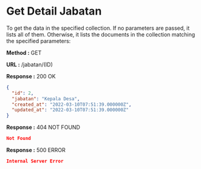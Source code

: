 
# Get Detail Jabatan

To get the data in the specified collection. If no parameters are passed, it lists all of them.
Otherwise, it lists the documents in the collection matching the specified parameters:

**Method :** <Badge>GET</Badge>

**URL :** <Badge variant="dark">/jabatan/(ID)</Badge>

**Response :** <BadgeOutline variant="success">200 OK</BadgeOutline>

```json
{
  "id": 2,
  "jabatan": "Kepala Desa",
  "created_at": "2022-03-10T07:51:39.000000Z",
  "updated_at": "2022-03-10T07:51:39.000000Z"
}
```

**Response :** <BadgeOutline variant="warning">404 NOT FOUND</BadgeOutline>

```json
Not Found
```

**Response :** <BadgeOutline variant="danger">500 ERROR</BadgeOutline>

```json
Internal Server Error
```
